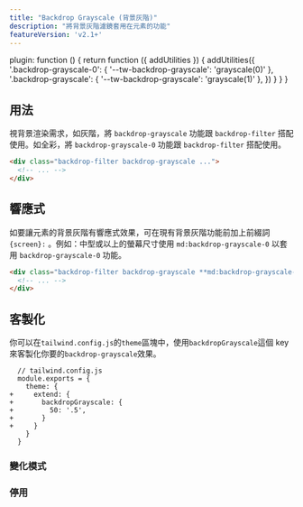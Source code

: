 ```yaml
---
title: "Backdrop Grayscale (背景灰階)"
description: "將背景灰階濾鏡套用在元素的功能"
featureVersion: 'v2.1+'
---
```



  plugin: function () {
    return function ({ addUtilities }) {
      addUtilities({
        '.backdrop-grayscale-0': { '--tw-backdrop-grayscale': 'grayscale(0)' },
        '.backdrop-grayscale': { '--tw-backdrop-grayscale': 'grayscale(1)' },
      })
    }
  }
}

## 用法

<!-- Use the `backdrop-grayscale` and `backdrop-grayscale-0` utilities alongside the `backdrop-filter` utility to whether an element's backdrop should be rendered as grayscale or in full color. -->
視背景渲染需求，如灰階，將 `backdrop-grayscale` 功能跟 `backdrop-filter` 搭配使用。如全彩，將 `backdrop-grayscale-0` 功能跟 `backdrop-filter` 搭配使用。

```html
<div class="backdrop-filter backdrop-grayscale ...">
  <!-- ... -->
</div>
```

## 響應式

<!-- To control an element's backdrop grayscale filter at a specific breakpoint, add a `{screen}:` prefix to any existing backdrop grayscale utility. For example, use `md:backdrop-grayscale-0` to apply the `backdrop-grayscale-0` utility at only medium screen sizes and above. -->
如要讓元素的背景灰階有響應式效果，可在現有背景灰階功能前加上前綴詞 `{screen}:` 。例如：中型或以上的螢幕尺寸使用 `md:backdrop-grayscale-0` 以套用 `backdrop-grayscale-0` 功能。

```html
<div class="backdrop-filter backdrop-grayscale **md:backdrop-grayscale-0** ...">
  <!-- ... -->
</div>
```

<Responsive />

## 客製化

<!-- You can customize which `backdrop-grayscale` utilities are generated using the `backdropGrayscale` key in the `theme` section of your `tailwind.config.js` file. -->
你可以在`tailwind.config.js`的`theme`區塊中，使用`backdropGrayscale`這個 key 來客製化你要的`backdrop-grayscale`效果。

```diff-js
  // tailwind.config.js
  module.exports = {
    theme: {
+     extend: {
+       backdropGrayscale: {
+         50: '.5',
+       }
+     }
    }
  }
```

<Customizing />

### 變化模式

<Variants plugin="backdropGrayscale" name="backdrop grayscale" />

### 停用

<Disabling plugin="backdropGrayscale" name="backdrop grayscale" />
